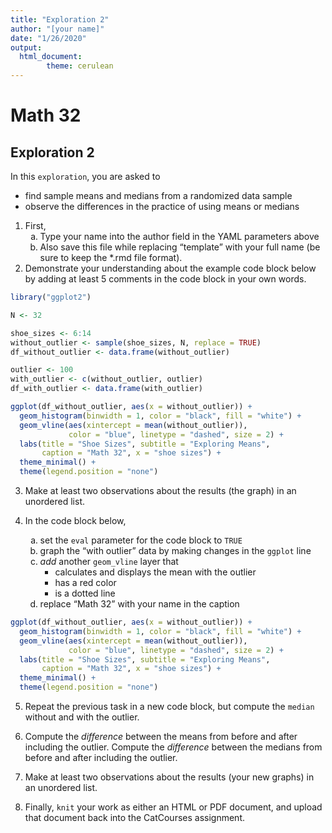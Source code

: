 ---
title: "Exploration 2"
author: "[your name]"
date: "1/26/2020"
output: 
  html_document:
        theme: cerulean
---

# Math 32
## Exploration 2

In this `exploration`, you are asked to

* find sample means and medians from a randomized data sample
* observe the differences in the practice of using means or medians

1. First,
    a. Type your name into the author field in the YAML parameters above
    b. Also save this file while replacing "template" with your full name (be sure to keep the *.rmd file format).

2. Demonstrate your understanding about the example code block below by adding at least 5 comments in the code block in your own words.

```{r, message = FALSE, warning = FALSE}
library("ggplot2")

N <- 32

shoe_sizes <- 6:14
without_outlier <- sample(shoe_sizes, N, replace = TRUE)
df_without_outlier <- data.frame(without_outlier)

outlier <- 100
with_outlier <- c(without_outlier, outlier)
df_with_outlier <- data.frame(with_outlier)

ggplot(df_without_outlier, aes(x = without_outlier)) +
  geom_histogram(binwidth = 1, color = "black", fill = "white") +
  geom_vline(aes(xintercept = mean(without_outlier)),
             color = "blue", linetype = "dashed", size = 2) +
  labs(title = "Shoe Sizes", subtitle = "Exploring Means",
       caption = "Math 32", x = "shoe sizes") +
  theme_minimal() +
  theme(legend.position = "none")
```

3. Make at least two observations about the results (the graph) in an unordered list.

4. In the code block below,

    a. set the `eval` parameter for the code block to `TRUE`
    b. graph the "with outlier" data by making changes in the `ggplot` line
    c. *add* another `geom_vline` layer that 
        * calculates and displays the mean with the outlier
        * has a red color
        * is a dotted line
    d. replace "Math 32" with your name in the caption
  
```{r, eval = FALSE}
ggplot(df_without_outlier, aes(x = without_outlier)) +
  geom_histogram(binwidth = 1, color = "black", fill = "white") +
  geom_vline(aes(xintercept = mean(without_outlier)),
             color = "blue", linetype = "dashed", size = 2) +
  labs(title = "Shoe Sizes", subtitle = "Exploring Means",
       caption = "Math 32", x = "shoe sizes") +
  theme_minimal() +
  theme(legend.position = "none")
```

5. Repeat the previous task in a new code block, but compute the `median` without and with the outlier.

6.  Compute the *difference* between the means from before and after including the outlier.  Compute the *difference* between the medians from before and after including the outlier.

7. Make at least two observations about the results (your new graphs) in an unordered list.

8. Finally, `knit` your work as either an HTML or PDF document, and upload that document back into the CatCourses assignment.